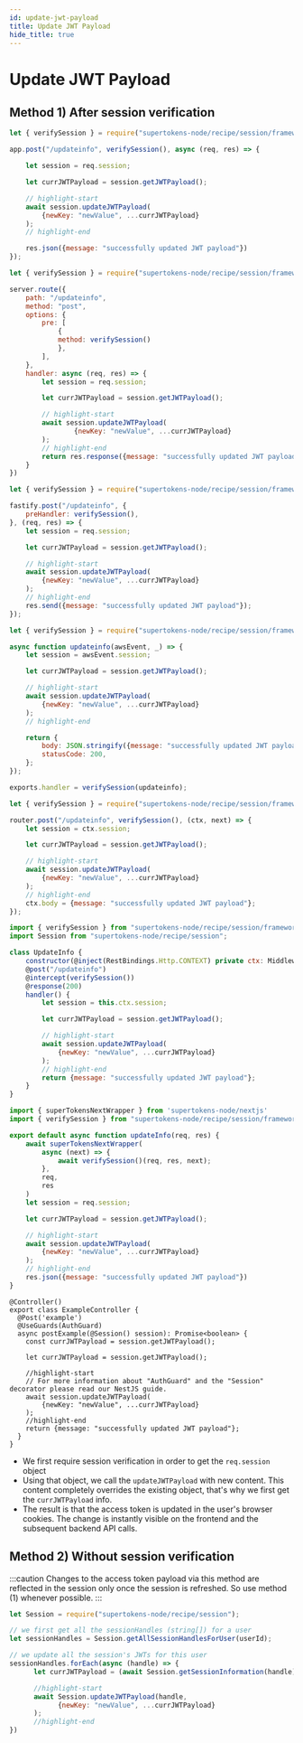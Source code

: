 ```yaml
---
id: update-jwt-payload
title: Update JWT Payload
hide_title: true
---
```


<!-- COPY DOCS -->
<!-- ./session/common-customizations/sessions/update-jwt-payload.mdx -->



# Update JWT Payload


## Method 1) After session verification

<BackendSDKTabs>
<TabItem value="nodejs">
<NodeJSFrameworkSubTabs>
<TabItem value="express">

```jsx
let { verifySession } = require("supertokens-node/recipe/session/framework/express");

app.post("/updateinfo", verifySession(), async (req, res) => {

    let session = req.session;

    let currJWTPayload = session.getJWTPayload();

    // highlight-start
    await session.updateJWTPayload(
        {newKey: "newValue", ...currJWTPayload}
    );
    // highlight-end

    res.json({message: "successfully updated JWT payload"})
});
```
</TabItem>
<TabItem value="hapi">

```jsx
let { verifySession } = require("supertokens-node/recipe/session/framework/hapi");

server.route({
    path: "/updateinfo",
    method: "post",
    options: {
        pre: [
            {
            method: verifySession()
            },
        ],
    },
    handler: async (req, res) => {
        let session = req.session;

        let currJWTPayload = session.getJWTPayload();

        // highlight-start
        await session.updateJWTPayload(
                {newKey: "newValue", ...currJWTPayload}
        );
        // highlight-end
        return res.response({message: "successfully updated JWT payload"}).code(200);
    }
})
```
</TabItem>
<TabItem value="fastify">

```jsx
let { verifySession } = require("supertokens-node/recipe/session/framework/fastify");

fastify.post("/updateinfo", {
    preHandler: verifySession(),
}, (req, res) => {
    let session = req.session;

    let currJWTPayload = session.getJWTPayload();

    // highlight-start
    await session.updateJWTPayload(
        {newKey: "newValue", ...currJWTPayload}
    );
    // highlight-end
    res.send({message: "successfully updated JWT payload"});
});
```

</TabItem>
<TabItem value="awsLambda">

```jsx
let { verifySession } = require("supertokens-node/recipe/session/framework/awsLambda");

async function updateinfo(awsEvent, _) => {
    let session = awsEvent.session;

    let currJWTPayload = session.getJWTPayload();

    // highlight-start
    await session.updateJWTPayload(
        {newKey: "newValue", ...currJWTPayload}
    );
    // highlight-end

    return {
        body: JSON.stringify({message: "successfully updated JWT payload"}),
        statusCode: 200,
    };
});

exports.handler = verifySession(updateinfo);

```

</TabItem>
<TabItem value="koa">

```jsx
let { verifySession } = require("supertokens-node/recipe/session/framework/koa");

router.post("/updateinfo", verifySession(), (ctx, next) => {
    let session = ctx.session;

    let currJWTPayload = session.getJWTPayload();

    // highlight-start
    await session.updateJWTPayload(
        {newKey: "newValue", ...currJWTPayload}
    );
    // highlight-end
    ctx.body = {message: "successfully updated JWT payload"};
});
```

</TabItem>
<TabItem value="loopback">

```jsx
import { verifySession } from "supertokens-node/recipe/session/framework/loopback";
import Session from "supertokens-node/recipe/session";

class UpdateInfo {
    constructor(@inject(RestBindings.Http.CONTEXT) private ctx: MiddlewareContext) {}
    @post("/updateinfo")
    @intercept(verifySession())
    @response(200)
    handler() {
        let session = this.ctx.session;

        let currJWTPayload = session.getJWTPayload();

        // highlight-start
        await session.updateJWTPayload(
            {newKey: "newValue", ...currJWTPayload}
        );
        // highlight-end
        return {message: "successfully updated JWT payload"};
    }
}
```

</TabItem>
<TabItem value="nextjs">

```jsx
import { superTokensNextWrapper } from 'supertokens-node/nextjs'
import { verifySession } from "supertokens-node/recipe/session/framework/express";

export default async function updateInfo(req, res) {
    await superTokensNextWrapper(
        async (next) => {
            await verifySession()(req, res, next);
        },
        req,
        res
    )
    let session = req.session;

    let currJWTPayload = session.getJWTPayload();

    // highlight-start
    await session.updateJWTPayload(
        {newKey: "newValue", ...currJWTPayload}
    );
    // highlight-end
    res.json({message: "successfully updated JWT payload"})
}
```
</TabItem>
<TabItem value="nestjs">

```tsx
@Controller()
export class ExampleController {
  @Post('example')
  @UseGuards(AuthGuard)
  async postExample(@Session() session): Promise<boolean> {
    const currJWTPayload = session.getJWTPayload();

    let currJWTPayload = session.getJWTPayload();

    //highlight-start
    // For more information about "AuthGuard" and the "Session" decorator please read our NestJS guide.
    await session.updateJWTPayload(
        {newKey: "newValue", ...currJWTPayload}
    );
    //highlight-end
    return {message: "successfully updated JWT payload"};
  }
}
```
</TabItem>
</NodeJSFrameworkSubTabs>
</TabItem>
</BackendSDKTabs>

- We first require session verification in order to get the `req.session` object
- Using that object, we call the `updateJWTPayload` with new content. This content completely overrides the existing object, that's why we first get the `currJWTPayload` info.
- The result is that the access token is updated in the user's browser cookies. The change is instantly visible on the frontend and the subsequent backend API calls.


## Method 2) Without session verification

:::caution
Changes to the access token payload via this method are reflected in the session only once the session is refreshed. So use method (1) whenever possible.
:::

<BackendSDKTabs>
<TabItem value="nodejs">

```jsx
let Session = require("supertokens-node/recipe/session");

// we first get all the sessionHandles (string[]) for a user
let sessionHandles = Session.getAllSessionHandlesForUser(userId);

// we update all the session's JWTs for this user
sessionHandles.forEach(async (handle) => {
      let currJWTPayload = (await Session.getSessionInformation(handle)).jwtPayload;

      //highlight-start
      await Session.updateJWTPayload(handle, 
            {newKey: "newValue", ...currJWTPayload}
      );
      //highlight-end
})
```
</TabItem>
</BackendSDKTabs>

